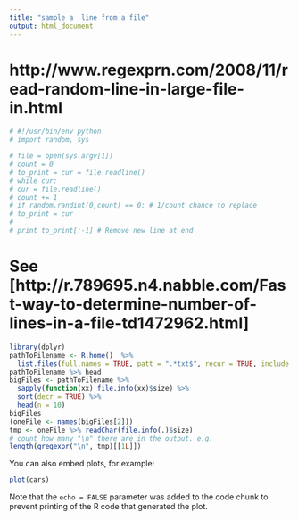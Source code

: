 ```yaml
---
title: "sample a  line from a file"
output: html_document
---
```


# http://www.regexprn.com/2008/11/read-random-line-in-large-file-in.html

```r
# #!/usr/bin/env python
# import random, sys

# file = open(sys.argv[1])
# count = 0
# to_print = cur = file.readline()
# while cur:
# cur = file.readline()
# count += 1
# if random.randint(0,count) == 0: # 1/count chance to replace
# to_print = cur
# 
# print to_print[:-1] # Remove new line at end 
```

# See [http://r.789695.n4.nabble.com/Fast-way-to-determine-number-of-lines-in-a-file-td1472962.html]
```r
library(dplyr)
pathToFilename <- R.home()  %>% 
  list.files(full.names = TRUE, patt = ".*txt$", recur = TRUE, include.dirs = TRUE)
pathToFilename %>% head
bigFiles <- pathToFilename %>% 
  sapply(function(xx) file.info(xx)$size) %>%
  sort(decr = TRUE) %>%
  head(n = 10)
bigFiles
(oneFile <- names(bigFiles[2]))
tmp <- oneFile %>% readChar(file.info(.)$size)
# count how many "\n" there are in the output. e.g.
length(gregexpr("\n", tmp)[[1L]])

```

You can also embed plots, for example:

```r
plot(cars)
```

Note that the `echo = FALSE` parameter was added to the code chunk to prevent printing of the R code that generated the plot.
